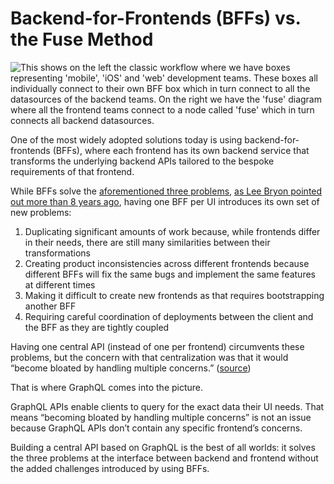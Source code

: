 # Backend-for-Frontends (BFFs) vs. the Fuse Method

![This shows on the left the classic workflow where we have boxes representing 'mobile', 'iOS' and 'web' development teams. These boxes all individually connect to their own BFF box which in turn connect to all the datasources of the backend teams. On the right we have the 'fuse' diagram where all the frontend teams connect to a node called 'fuse' which in turn connects all backend datasources.](/images/data-layers-vs-bffs.png)

One of the most widely adopted solutions today is using backend-for-frontends (BFFs), where each frontend has its own backend service that transforms the underlying backend APIs tailored to the bespoke requirements of that frontend.

While BFFs solve the [aforementioned three problems](/docs/data-layers), [as Lee Bryon pointed out more than 8 years ago](https://samnewman.io/patterns/architectural/bff/#comment-2388151981), having one BFF per UI introduces its own set of new problems:

1. Duplicating significant amounts of work because, while frontends differ in their needs, there are still many similarities between their transformations
2. Creating product inconsistencies across different frontends because different BFFs will fix the same bugs and implement the same features at different times
3. Making it difficult to create new frontends as that requires bootstrapping another BFF
4. Requiring careful coordination of deployments between the client and the BFF as they are tightly coupled

Having one central API (instead of one per frontend) circumvents these problems, but the concern with that centralization was that it would “become bloated by handling multiple concerns.” ([source](https://samnewman.io/patterns/architectural/bff/))

That is where GraphQL comes into the picture.

GraphQL APIs enable clients to query for the exact data their UI needs. That means “becoming bloated by handling multiple concerns” is not an issue because GraphQL APIs don’t contain any specific frontend’s concerns.

Building a central API based on GraphQL is the best of all worlds: it solves the three problems at the interface between backend and frontend without the added challenges introduced by using BFFs.